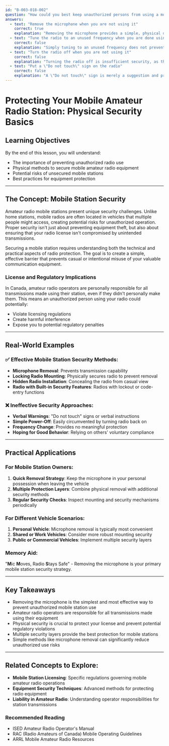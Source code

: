 ```yaml
---
id: "B-003-018-002"
question: "How could you best keep unauthorized persons from using a mobile station in your car?"
answers:
  - text: "Remove the microphone when you are not using it"
    correct: true
    explanation: "Removing the microphone provides a simple, physical deterrent that prevents unauthorized use of the mobile radio. Without the microphone, even if someone gains access to the vehicle and turns on the radio, they cannot transmit. This method is quick, effective, and prevents accidental or intentional unauthorized transmissions that could violate your amateur radio license conditions."
  - text: "Tune the radio to an unused frequency when you are done using it"
    correct: false
    explanation: "Simply tuning to an unused frequency does not prevent someone from changing the frequency or operating the radio. An unauthorized person could easily switch back to an active frequency and potentially make unauthorized transmissions. This method provides no meaningful security for your mobile station."
  - text: "Turn the radio off when you are not using it"
    correct: false
    explanation: "Turning the radio off is insufficient security, as the radio can be easily turned back on by anyone with access to the vehicle. The power switch does not prevent an unauthorized person from operating the radio, and most modern radios have simple power-on mechanisms that don't require special knowledge."
  - text: "Put a \"Do not touch\" sign on the radio"
    correct: false
    explanation: "A \"Do not touch\" sign is merely a suggestion and provides no actual physical barrier to radio operation. Anyone determined to use the radio can simply ignore the sign. This method relies on voluntary compliance and offers no real protection against unauthorized use of your amateur radio equipment."
---
```


# Protecting Your Mobile Amateur Radio Station: Physical Security Basics

## Learning Objectives
By the end of this lesson, you will understand:
- The importance of preventing unauthorized radio use
- Physical methods to secure mobile amateur radio equipment
- Potential risks of unsecured mobile stations
- Best practices for equipment protection

---

## The Concept: Mobile Station Security

Amateur radio mobile stations present unique security challenges. Unlike home stations, mobile radios are often located in vehicles that multiple people might access, creating potential risks for unauthorized operation. Proper security isn't just about preventing equipment theft, but also about ensuring that your radio license isn't compromised by unintended transmissions.

Securing a mobile station requires understanding both the technical and practical aspects of radio protection. The goal is to create a simple, effective barrier that prevents casual or intentional misuse of your valuable communication equipment.

### License and Regulatory Implications

In Canada, amateur radio operators are personally responsible for all transmissions made using their station, even if they didn't personally make them. This means an unauthorized person using your radio could potentially:
- Violate licensing regulations
- Create harmful interference
- Expose you to potential regulatory penalties

---

## Real-World Examples

### ✅ Effective Mobile Station Security Methods:
- **Microphone Removal**: Prevents transmission capability
- **Locking Radio Mounting**: Physically secures radio to prevent removal
- **Hidden Radio Installation**: Concealing the radio from casual view
- **Radio with Built-in Security Features**: Radios with lockout or code-entry functions

### ❌ Ineffective Security Approaches:
- **Verbal Warnings**: "Do not touch" signs or verbal instructions
- **Simple Power-Off**: Easily circumvented by turning radio back on
- **Frequency Change**: Provides no meaningful protection
- **Hoping for Good Behavior**: Relying on others' voluntary compliance

---

## Practical Applications

### For Mobile Station Owners:
1. **Quick Removal Strategy**: Keep the microphone in your personal possession when leaving the vehicle
2. **Multiple Protection Layers**: Combine physical removal with additional security methods
3. **Regular Security Checks**: Inspect mounting and security mechanisms periodically

### For Different Vehicle Scenarios:
1. **Personal Vehicle**: Microphone removal is typically most convenient
2. **Shared or Work Vehicles**: Consider more robust mounting security
3. **Public or Commercial Vehicles**: Implement multiple security layers

### Memory Aid:
"**M**ic **M**oves, Radio **S**tays Safe" - Removing the microphone is your primary mobile station security strategy.

---

## Key Takeaways

- Removing the microphone is the simplest and most effective way to prevent unauthorized mobile station use
- Amateur radio operators are responsible for all transmissions made using their equipment
- Physical security is crucial to protect your license and prevent potential regulatory violations
- Multiple security layers provide the best protection for mobile stations
- Simple methods like microphone removal can significantly reduce unauthorized use risks

---

## Related Concepts to Explore:
- **Mobile Station Licensing**: Specific regulations governing mobile amateur radio operations
- **Equipment Security Techniques**: Advanced methods for protecting radio equipment
- **Liability in Amateur Radio**: Understanding operator responsibilities for station transmissions

### Recommended Reading
- ISED Amateur Radio Operator's Manual
- RAC (Radio Amateurs of Canada) Mobile Operating Guidelines
- ARRL Mobile Amateur Radio Resources